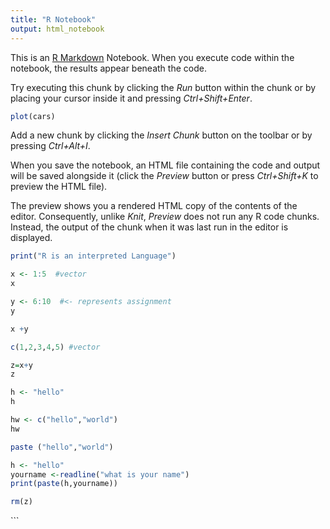 ---
title: "R Notebook"
output: html_notebook
---

This is an [R Markdown](http://rmarkdown.rstudio.com) Notebook. When you execute code within the notebook, the results appear beneath the code. 

Try executing this chunk by clicking the *Run* button within the chunk or by placing your cursor inside it and pressing *Ctrl+Shift+Enter*. 

```{r}
plot(cars)
```

Add a new chunk by clicking the *Insert Chunk* button on the toolbar or by pressing *Ctrl+Alt+I*.

When you save the notebook, an HTML file containing the code and output will be saved alongside it (click the *Preview* button or press *Ctrl+Shift+K* to preview the HTML file).

The preview shows you a rendered HTML copy of the contents of the editor. Consequently, unlike *Knit*, *Preview* does not run any R code chunks. Instead, the output of the chunk when it was last run in the editor is displayed.
```{r}
print("R is an interpreted Language")
```

```{r}
x <- 1:5  #vector 
x
```

```{r}
y <- 6:10  #<- represents assignment
y
```
```{r}
x +y

```

```{r}
c(1,2,3,4,5) #vector
```

```{r}
z=x+y
z
```

```{r}
h <- "hello"
h
```

```{r}
hw <- c("hello","world")
hw
```

```{r}
paste ("hello","world")

```

```{r}
h <- "hello"
yourname <-readline("what is your name")
print(paste(h,yourname))

```

```{r}
rm(z)
```



```
